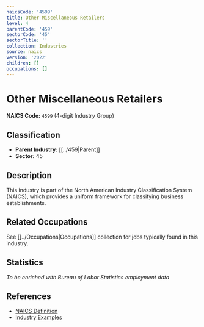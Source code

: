 ```yaml
---
naicsCode: '4599'
title: Other Miscellaneous Retailers
level: 4
parentCode: '459'
sectorCode: '45'
sectorTitle: ''
collection: Industries
source: naics
version: '2022'
children: []
occupations: []
---
```

# Other Miscellaneous Retailers

**NAICS Code:** `4599` (4-digit Industry Group)

## Classification

- **Parent Industry:** [[../459|Parent]]
- **Sector:** 45

## Description

This industry is part of the North American Industry Classification System (NAICS), which provides a uniform framework for classifying business establishments.

## Related Occupations

See [[../Occupations|Occupations]] collection for jobs typically found in this industry.

## Statistics

*To be enriched with Bureau of Labor Statistics employment data*

## References

- [NAICS Definition](https://www.census.gov/naics/)
- [Industry Examples](https://www.census.gov/naics/2022NAICS/)
